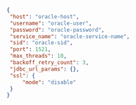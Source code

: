 
```json title="source.json"
{
 "host": "oracle-host",
 "username": "oracle-user",
 "password": "oracle-password",
 "service_name": "oracle-service-name",
 "sid": "oracle-sid",
 "port": 1521,
 "max_threads": 10,
 "backoff_retry_count": 3,
 "jdbc_url_params": {},
 "ssl": {
     "mode": "disable"
 }
}
```